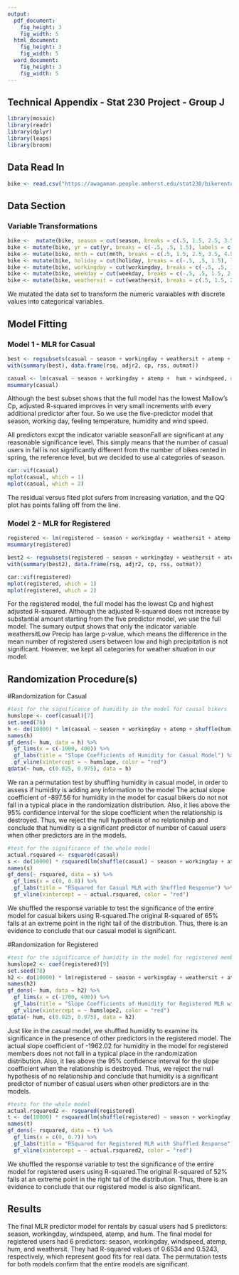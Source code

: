 ```yaml
---
output:
  pdf_document:
    fig_height: 3
    fig_width: 5
  html_document:
    fig_height: 3
    fig_width: 5
  word_document:
    fig_height: 3
    fig_width: 5
---
```


## Technical Appendix - Stat 230 Project - Group J

```r
library(mosaic)
library(readr)
library(dplyr)
library(leaps)
library(broom)
```

## Data Read In

```r
bike <- read.csv("https://awagaman.people.amherst.edu/stat230/bikerental.csv")
```

## Data Section 

### Variable Transformations

```r
bike <-  mutate(bike, season = cut(season, breaks = c(.5, 1.5, 2.5, 3.5, 4.5), labels = c("Spring", "Summer", "Fall", "Winter"), include.lowest = TRUE))
bike <- mutate(bike, yr = cut(yr, breaks = c(-.5, .5, 1.5), labels = c("2011", "2012"), include.lowest = TRUE))
bike <- mutate(bike, mnth = cut(mnth, breaks = c(.5, 1.5, 2.5, 3.5, 4.5, 5.5, 6.5, 7.5, 8.5, 9.5, 10.5, 11.5, 12.5), labels = c("Jan", "Feb", "Mar", "Apr", "May", "Jun", "Jul", "Aug", "Sep", "Oct", "Nov", "Dec"), include.lowest = TRUE))
bike <- mutate(bike, holiday = cut(holiday, breaks = c(-.5, .5, 1.5), labels = c("Not Holiday", "Holiday"), include.lowest = TRUE))
bike <- mutate(bike, workingday = cut(workingday, breaks = c(-.5, .5, 1.5), labels = c("Not Workingday", "Workingday"), include.lowest = TRUE))
bike <- mutate(bike, weekday = cut(weekday, breaks = c(-.5, .5, 1.5, 2.5, 3.5, 4.5, 5.5, 6.5), labels = c("Sun", "Mon", "Tue", "Wed", "Thu", "Fri", "Sat"), include.lowest = TRUE))
bike <- mutate(bike, weathersit = cut(weathersit, breaks = c(.5, 1.5, 2.5, 3.5, 4.5), labels = c("No Precip", "Low Precip", "Med Precip", "High Precip"), include.lowest = TRUE))
```

We mutated the data set to transform the numeric varaiables with discrete values into categorical variables.

## Model Fitting

### Model 1 - MLR for Casual
```r
best <- regsubsets(casual ~ season + workingday + weathersit + atemp + hum + windspeed, data = bike, nbest = 1)
with(summary(best), data.frame(rsq, adjr2, cp, rss, outmat))

casual <- lm(casual ~ season + workingday + atemp +  hum + windspeed, data=bike)
msummary(casual)
```

Although the best subset shows that the full model has the lowest Mallow’s Cp, adjusted R-squared improves in very small increments with every additional predictor after four. So we use the five-predictor model that season, working day, feeling temperature, humidity and wind speed.

All predictors excpt the indicator variable seasonFall are significant at any reasonable significance level. This simply means that the number of casual users in fall is not significantly different from the number of bikes rented in spring, the reference level, but we decided to use al categories of season.

```r
car::vif(casual)
mplot(casual, which = 1)
mplot(casual, which = 2)
```

The residual versus fited plot sufers from increasing variation, and the QQ plot has points falling off from the line.

### Model 2 - MLR for Registered
```r
registered <- lm(registered ~ season + workingday + weathersit + atemp + hum + windspeed, data = bike) 
msummary(registered)

best2 <- regsubsets(registered ~ season + workingday + weathersit + atemp + hum + windspeed, data = bike, nbest = 1)
with(summary(best2), data.frame(rsq, adjr2, cp, rss, outmat))

car::vif(registered)
mplot(registered, which = 1)
mplot(registered, which = 2)
```

For the registered model, the full model has the lowest Cp and highest adjusted R-squared. Although the adjusted R-squared does not increase by substantial amount starting from the five predictor model, we use the full model. The sumary output shows that only the indicator variable weathersitLow Precip has large p-value, which means the difference in the mean number of registered users between low and high precipitation is not significant. However, we kept all categories for weather situation in our model.

## Randomization Procedure(s)

#Randomization for Casual
```r
#test for the significance of humidity in the model for causal bikers
humslope <- coef(casual)[7]
set.seed(78) 
h <- do(10000) * lm(casual ~ season + workingday + atemp + shuffle(hum) + windspeed, data=bike)$coefficients
names(h)
gf_dens(~ hum, data = h) %>% 
  gf_lims(x = c(-1000, 400)) %>% 
  gf_labs(title = "Slope Coefficients of Humidity for Casual Model") %>% 
  gf_vline(xintercept = ~ humslope, color = "red")
qdata(~ hum, c(0.025, 0.975), data = h)
```

We ran a permutation test by shuffling humidity in casual model, in order to assess if humidity is adding any information to the model The actual slope coefficient of -897.56 for humidity in the model for casual bikers do not not fall in a typical place in the randomization distribution. Also, it lies above the 95% confidence interval for the slope coefficient when the relationship is destroyed. Thus, we reject the null hypothesis of no relationship and conclude that humidity is a significant predictor of number of casual users when other predictors are in the models.

```r
#test for the significance of the whole model
actual.rsquared <- rsquared(casual) 
s <- do(10000) * rsquared(lm(shuffle(casual) ~ season + workingday + atemp + hum + windspeed, data=bike))
names(s)
gf_dens(~ rsquared, data = s) %>% 
  gf_lims(x = c(0, 0.8)) %>% 
  gf_labs(title = "RSquared for Casual MLR with Shuffled Response") %>% 
  gf_vline(xintercept = ~ actual.rsquared, color = "red")
```

We shuffled the response variable to test the significance of the entire model for casual bikers using R-squared.The original R-squared of 65% falls at an extreme point in the right tail of the distribution. Thus, there is an evidence to conclude that our casual model is significant.

#Randomization for Registered
```r
#test for the significance of humidity in the model for registered members
humslope2 <- coef(registered)[9]
set.seed(78) 
h2 <- do(10000) * lm(registered ~ season + workingday + weathersit + atemp + shuffle(hum), data=bike)$coefficients
names(h2)
gf_dens(~ hum, data = h2) %>% 
  gf_lims(x = c(-1700, 400)) %>% 
  gf_labs(title = "Slope Coefficients of Humidity for Registered MLR with Shuffled Humidity") %>% 
  gf_vline(xintercept = ~ humslope2, color = "red")
qdata(~ hum, c(0.025, 0.975), data = h2)
```

Just like in the casual model, we shuffled humidity to examine its significance in the presence of other predictors in the registered model. The actual slope coefficient of -1962.02 for humidity in the model for registered members does not not fall in a typical place in the randomization distribution. Also, it lies above the 95% confidence interval for the slope coefficient when the relationship is destroyed. Thus, we reject the null hypothesis of no relationship and conclude that humidity is a significant predictor of number of casual users when other predictors are in the models.

```r
#tests for the whole model
actual.rsquared2 <- rsquared(registered)
t <- do(10000) * rsquared(lm(shuffle(registered) ~ season + workingday + weathersit + atemp + hum + windspeed, data=bike))
names(t)
gf_dens(~ rsquared, data = t) %>% 
  gf_lims(x = c(0, 0.7)) %>% 
  gf_labs(title = "RSquared for Registered MLR with Shuffled Response") %>% 
  gf_vline(xintercept = ~ actual.rsquared2, color = "red")
```

We shuffled the response variable to test the significance of the entire model for registered users using R-squared.The original R-squared of 52% falls at an extreme point in the right tail of the distribution. Thus, there is an evidence to conclude that our registered model is also significant.

## Results
The final MLR predictor model for rentals by casual users had 5 predictors: season, workingday, windspeed, atemp, and hum. The final model for registered users had 6 predictors: season, workingday, windspeed, atemp, hum, and weathersit. They had R-squared values of 0.6534 and 0.5243, respectively, which represent good fits for real data. The permutation tests for both models confirm that the entire models are significant.